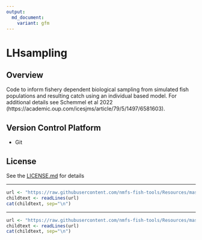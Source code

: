 ```yaml
---
output: 
  md_document:
    variant: gfm
---
```


<!-- README.md is generated from README.Rmd. Please edit that file -->

# LHsampling

## Overview
Code to inform fishery dependent biological sampling from simulated fish populations and resulting catch using an individual based model.  For additional details see Schemmel et al 2022 (https://academic.oup.com/icesjms/article/79/5/1497/6581603).

## Version Control Platform
- Git

## License
See the [LICENSE.md](./LICENSE.md) for details



<!-- Do not edit below. This adds the Disclaimer and NMFS footer. -->

****

```r
url <- "https://raw.githubusercontent.com/nmfs-fish-tools/Resources/master/Disclaimer.md"
childtext <- readLines(url)
cat(childtext, sep="\n")
```

****

```r
url <- "https://raw.githubusercontent.com/nmfs-fish-tools/Resources/master/footer.md" 
childtext <- readLines(url)
cat(childtext, sep="\n")
```


